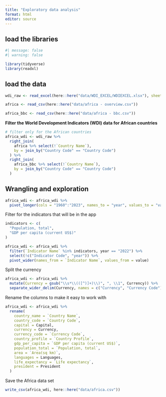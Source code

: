 ```yaml
---
title: "Exploratory data analysis"
format: html
editor: source
---
```


## load the libraries

```r
#| message: false
#| warning: false

library(tidyverse)
library(readxl)
```

## load the data

```r
wdi_raw <- read_excel(here::here("data/WDI_EXCEL/WDIEXCEL.xlsx"), sheet = "Data")

africa <- read_csv(here::here("data/africa - overview.csv"))

africa_bbc <- read_csv(here::here("data/africa - bbc.csv"))
```

**Filter the World Development Indicators (WDI) data for African countries**

```r
# filter only for the African countries
africa_wdi <- wdi_raw %>% 
  right_join(
    africa %>% select(!`Country Name`), 
    by = join_by("Country Code" == "Country Code")
  ) %>% 
  right_join(
    africa_bbc %>% select(!`Country Name`),
    by = join_by("Country Code" == "Country Code")
  )
```

## Wrangling and exploration

```r
africa_wdi <- africa_wdi %>% 
  pivot_longer(cols = "1960":"2023", names_to = "year", values_to = "value")
```


Filter for the indicators that will be in the app 

```r
indicators <- c(
  "Population, total",
  "GDP per capita (current US$)"
)

africa_wdi <- africa_wdi %>% 
  filter(`Indicator Name` %in% indicators, year == "2022") %>% 
  select(!c("Indicator Code", "year")) %>% 
  pivot_wider(names_from = `Indicator Name`, values_from = value)
```

Split the currency

```r
africa_wdi <- africa_wdi %>% 
  mutate(Currency = gsub("\\s*\\(([^)]+)\\)", ", \\1", Currency)) %>% 
  separate_wider_delim(Currency, names = c("Currency", "Currency Code"), delim = ",")
```

Rename the columns to make it easy to work with

```r
africa_wdi <- africa_wdi %>% 
  rename(
    country_name = `Country Name`,
    country_code = `Country Code`,
    capital = Capital,
    currency = Currency,
    currency_code = `Currency Code`,
    country_profile = `Country Profile`,
    gdp_per_capita = `GDP per capita (current US$)`,
    population_total = `Population, total`,
    area = `Area(sq km)`,
    languages = Languages,
    life_expectancy = `Life expectancy`,
    president = President
  )
```


Save the Africa data set

```r
write_csv(africa_wdi, here::here("data/africa.csv")) 
```

